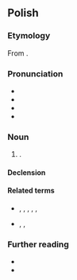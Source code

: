 {{also|herbatką}}
==Polish==

===Etymology===
From {{suffix|pl|herbata|ka}}.

===Pronunciation===
* {{pl-IPA}}
* {{audio|pl|LL-Q809 (pol)-Poemat-herbatka.wav|Audio}}
* {{hyph|pl|her|bat|ka}}
* {{rhymes|pl|atka}}

===Noun===
{{pl-noun|f}}

# {{diminutive of|pl|herbata}}.

====Declension====
{{pl-decl-noun-f}}

====Related terms====
* {{q|nouns}} {{l|pl|herbata}}, {{l|pl|herbacina}}, {{l|pl|herbaciarnia}}, {{l|pl|herbatnik}}, {{l|pl|herbatnica}}, {{l|pl|herbaciarka}}
* {{q|adjectives}} {{l|pl|herbaciany}}, {{l|pl|herbatni}}, {{l|pl|herbatowy}}

===Further reading===
* {{R:pl:WSJP}}
* {{R:PWN}}

{{c|pl|Tea}}
